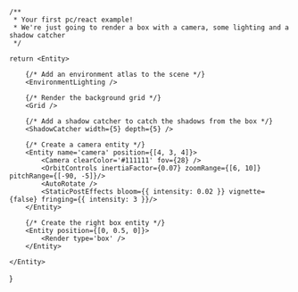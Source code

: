 
    /**
     * Your first pc/react example! 
     * We're just going to render a box with a camera, some lighting and a shadow catcher
     */

    return <Entity>

        {/* Add an environment atlas to the scene */}
        <EnvironmentLighting />

        {/* Render the background grid */}
        <Grid />

        {/* Add a shadow catcher to catch the shadows from the box */}
        <ShadowCatcher width={5} depth={5} />

        {/* Create a camera entity */}
        <Entity name='camera' position={[4, 3, 4]}>
            <Camera clearColor='#111111' fov={28} />
            <OrbitControls inertiaFactor={0.07} zoomRange={[6, 10]} pitchRange={[-90, -5]}/>
            <AutoRotate />
            <StaticPostEffects bloom={{ intensity: 0.02 }} vignette={false} fringing={{ intensity: 3 }}/>
        </Entity>

        {/* Create the right box entity */}
        <Entity position={[0, 0.5, 0]}>
            <Render type='box' />
        </Entity>
        
    </Entity>
}

<HelloWorld />